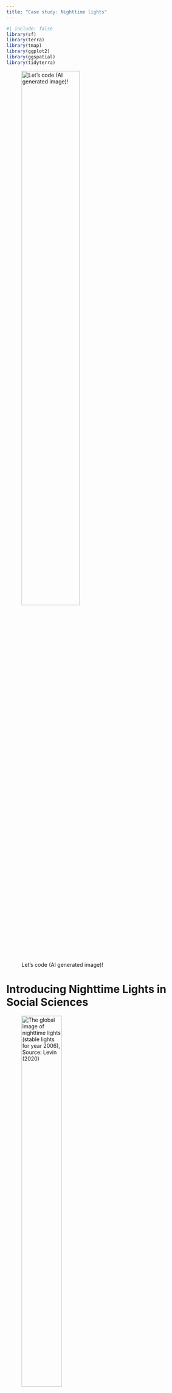 ```yaml
---
title: "Case study: Nighttime lights"
---
```



```r
#| include: false
library(sf)
library(terra)
library(tmap)
library(ggplot2)
library(ggspatial)
library(tidyterra)
```


![Let's code (AI generated image)!](images/cat_scientist.png){ width=60% align=center }

# Introducing Nighttime Lights in Social Sciences 

![The global image of nighttime lights (stable lights for year 2006), Source: [Levin (2020)](https://doi.org/10.1016/j.rse.2019.111443)](https://media.springernature.com/full/springer-static/image/chp%3A10.1007%2F978-3-319-22810-5_15/MediaObjects/317977_1_En_15_Fig1_HTML.gif?as=webp){width="50%"}

# Indications for social sciences &#x1F469;&#x200D;&#x1F4BB;

![False color composites of DMSP stable lights version 4, showing: (a) decrease in lights following the war in Syria; (b) expansion of roads in the United Arab Emirates (UAE); (c) the lit border between India and Pakistan; (d) urbanization in China; (e) economic decline in Ukraine and Moldova following the collapse of the Soviet Union; (f) temporal changes of gas flares from oil wells in Nigeria. Source: [Levin (2020)](https://doi.org/10.1016/j.rse.2019.111443)](https://ars.els-cdn.com/content/image/1-s2.0-S0034425719304626-gr11.jpg)

Nighttime Lights (NL) data offer a versatile and increasingly important perspective for a wide range of social research topics. At the most basic level, NL data can be used to assess electrification rates, map urban extent, and estimate population density, urbanization, and economic activity. These applications are foundational but can also extend into more complex spatial analyses, such as defining administrative boundaries, monitoring infrastructure development, and analyzing spatial inequalities.

In a case study of Indian **rural electrification** rates [Dugoua (2018)](https://doi.org/10.1080/01431161.2017.1420936) proves that NL data accurately assess rural electrification rates when compared to Census data. However, this study questions the accuracy of NL data for the assessment of socio-economic indicators like financial inclusion or poverty indexes. Also [Dugoua (2018)](https://doi.org/10.1080/01431161.2017.1420936) suggests possible improvements of accuracy by using better GIS maps, basic geo-processing tools, and particular aggregations of night-time luminosity. 

NL data also provide insights into more dynamic and often critical processes, including conflict detection, disaster impact assessment, population displacement, and refugee movements. Additionally, they have been used to capture economic trends, energy consumption patterns, and the evolution of urban growth over time.

[Chen (2016)](https://doi.org/10.1007/978-3-319-22810-5_15) explores how economic statistics can be accurately assessed using NL data. Additionally, it reveals the possibility of sub-national analysis of **urbanization** and its **implications for poverty rates**.

Beyond physical and economic indicators, NL data can also be linked to various socio-economic measures, such as regional GDP, poverty rates, public health, wealth distribution and even progress toward Sustainable Development Goals (SDGs). However, these correlations often require careful interpretation to avoid oversimplification, as the brightness of a location is not always a straightforward proxy for economic well-being.

In a study of African countries for which little statistical information is available, [Bruederle (2018)](https://doi.org/10.1371/journal.pone.0202231) assesses **economic activity and development** statistics by using NL data. This study shows a positive relationship between NL data and location-specific **human development** indicators. Changes in NL data can also be used to detect variation in these indicators.

![Illustration of DHS clusters, nighttime lights and our spatial units for Western Kenya. Dots represent reported DHS cluster center points from Kenya DHS 2008. Circular zones around these center points (in red) have a 2 km radius for urban clusters and a 5 km radius for rural clusters. The grid cells of 0.5 × 0.5 decimal degrees (in green) are aligned to the PRIO-GRID. Nighttime lights underlay the map, with brighter tones of grey implying more intense nighttime lights. Source: [Bruederle (2018)](https://doi.org/10.1371/journal.pone.0202231)](https://journals.plos.org/plosone/article/figure/image?size=inline&id=10.1371/journal.pone.0202231.g001)

[Proville (2017)](https://doi.org/10.1371/journal.pone.0174610) broadens the scope of NL data applications to a global scale, revealing a significant correlation between NL data and various socio-economic indicators. Additionally, [Proville (2017)](https://doi.org/10.1371/journal.pone.0174610) points out the relationship between NL and multiple **greenhouse gas (GHG) emissions**, such as CO2, CH4, N2O and F-gas. The study highlights the accuracy of NL data on a local level and in areas with poor statistical inventories. 

Moreover, nighttime lights can reflect cultural and social behaviors, such as religious celebrations, tourism, or even the decorative nature of public lighting, providing unique insights into the social importance of specific objects. Finally, NL data can capture natural NIR emitters, including wildfires, volcanic activity, and gas flaring, adding further depth to its environmental monitoring capabilities.

![Temporal changes in monthly VIIRS night-time brightness, demonstrating various patterns (each of the sites was normalized between its own minimum and maximum values). Aleppo, Syria: dramatic decrease in night-time lights due to the war in Syria. El Zaatari refugee camp, Jordan: influx of refugees from Syria makes this refugee camp one of the largest cities in Jordan. Dubai, UAE: A global city and a business hub in the Middle East, with a growing economy. San Juan, Puerto Rico: Hurricane Maria (September 20th, 2017) led to power outages throughout Puerto Rico. Caracas, Venezuela: In 2014 Venezuela entered an economic recession, with a decrease in its GDP, evident in a decrease of night lights in its capital city. Juliaca, Peru: A seasonal pattern is evident in night-time lights, commonly attributed to seasonal changes in albedo related to vegetation and snow cover. Source: [Levin (2020)](https://doi.org/10.1016/j.rse.2019.111443)](https://ars.els-cdn.com/content/image/1-s2.0-S0034425719304626-gr20.jpg)

[Levin (2020)](https://doi.org/10.1016/j.rse.2019.111443) provides a thorough explanation of NL for most of the named indicators. Regarding the topic of **"Holiday and ornamental lights, and political, historical, and cultural differences in lighting"**, [Levin (2020)](https://doi.org/10.1016/j.rse.2019.111443) discusses temporal, small-scale and individual variations in lightning behaviors during holidays and cultural events. During the Christmas and New Year holidays, the "[...] patterns of total lighting electricity usage (units of Watt · hr) derived from nighttime radiance were shown to uniformly increase across US cities with diverse ethnicity and religious backgrounds [...]". This indicated holiday lighting behaviour can also be detected by NL, which can also detect religious and cultural lighting patterns. For example, "[...] cities with Muslim-majority population exhibit lighting peaks during and slightly after the 30 days of Ramadan compared to non-arab cities in Israel [...]". Moreover, the **tourist season** in Greece can be detected by a seasonal changes of lighting patterns. [Levin (2020)](https://doi.org/10.1016/j.rse.2019.111443) also points out the difference between celebratory/ decorative lights, which are usually brighter than functional lights, such as street lights. 

**Here is a visualization of a possible workflow:**

![Exemplary workflow (AI generated image)](https://pplx-res.cloudinary.com/image/upload/v1747663138/gpt4o_images/g6zncfsymhkblmykzroy.png){width="50%"}


All these indicators have multiple causes, so it is important not to make quick assumptions. This is why we would like to clarify the accuracy and reliability of the NL data.

## Accuracy of Nighttime Light Data &#128200;

The accuracy of nighttime light (NL) data largely depends on a stable electricity supply, as fluctuations in power availability can obscure the true signal of human activity. Additionally, areas without electrification are not captured, leading to significant blind spots in the data ([Dugoua, 2018](https://doi.org/10.1080/01431161.2017.1420936)). 
Higher spatial resolutions improve the ability to capture fine-scale variations in light emissions, enhancing accuracy and interpretability ([Bruederle, 2018](https://doi.org/10.1371/journal.pone.0202231)). 
Despite this, NL data remains an imperfect proxy for many socioeconomic indicators. It is particularly useful for estimations in regions with limited statistical coverage or where reliable data is difficult to obtain ([Proville, 2017](https://doi.org/10.1371/journal.pone.0174610)) ([Chen, 2016](https://doi.org/10.1007/978-3-319-22810-5_15)).  Talking about statistical inventories NL data has the strength of detecting possibly informal activities and their spatial patterns, disclosing regional governance differences ([Proville, 2017](https://doi.org/10.1371/journal.pone.0174610)).
However, interpreting these data requires caution, as they can also reflect unintended side effects like artificial light pollution. This "skyglow" not only disrupts human circadian rhythms and wildlife behavior but also complicates astronomical observations by reducing nighttime sky quality.

Finally, while NLs are often interpreted as indicators of modernization, urbanization, economic development, and technological innovation, they can also signify longer working hours and potentially weaker labor protections, reflecting broader social conditions.

_"[...] usefulness of nighttime lights as proxy depends on optimal weight of proxy measure [...]"_ ([Chen, 2016](https://doi.org/10.1007/978-3-319-22810-5_15))

You can find a really elaborate documentation of NL data indication also discussing impacts on ecosystems and health [here](https://doi.org/10.1016/j.rse.2019.111443). 


# Acquisition of Nighttime Light Data &#128225;

Remote sensing normally relies on the [reflection](https://denabel.github.io/gxc_pages/eod_intro.html) of [electromagnetic radiation](https://denabel.github.io/gxc_pages/eod_intro.html) derived from the Sun on the Earth's surface. This technique is called passive remote sensing, since the sensor does not _actively_ emit electromagnetic radiation to explore the Earth's surface. But what happens at night?   

One could, of course one could apply active remote sensing such as RADAR (Radio Detection and Ranging), LiDAR (Light Detection and Ranging) or SAR (Synthetic Aperture RADAR) but these sensors present many difficulties in interpretation and require more pre-processing. However, there is still electromagnetic radiation that can be detected at night. Nevertheless, electromagnetic radiation can still be detected at night. At night, it is not the reflection of electromagnetic radiation that is assessed, but solely emissions from the Earth's surface, e.g. thermal infrared detecting heat or microwave radiation. Artificial lights e.g. street lights are detected since they are situated in the visible infrared and near-infrared part of the radiometric spectrum. 

![Passive remote sensing at day and night and active remote sensing. Source:[Image](https://www.researchgate.net/profile/Filsa-Bioresita/publication/336603560/figure/fig4/AS:814879791382529@1571293890991/Remote-sensing-system-active-and-passive-modified-from-Janssen-and-Huurneman-2001.png)](https://www.researchgate.net/profile/Filsa-Bioresita/publication/336603560/figure/fig4/AS:814879791382529@1571293890991/Remote-sensing-system-active-and-passive-modified-from-Janssen-and-Huurneman-2001.png)

**DMSP/OLS** (Defense Meteorological Satellite Program’s Operational Line-scan System): Nighttime satellite imagery obtained to detect clouds at night with low light imaging (the moon). This was helpful in the first studies of light pollution in the 70s. However, DMSP/OLS is not very high in quality, blurring an "overglowing" is caused by intense scattering. 

![DMSP colorized night lights. The white represents lights generated from electricity, the red shading shows fires, the pink shading indicates light from squid fishing boats, and the blue spots are gas flares from oil rigs. This dataset was compiled from DMSP data between October 1994 and March 1995. The differentiation of fires, boats, electric lights and gas flares was all done by temporal analysis (do the lights stay constant and do they move). The instrument itself is not able to distinguish between them. Zoomed in areas are shown for northern Europe (b), Japan and Korea (c), western Africa (d), and northern South America (e). Source: [Levin (2020)](https://doi.org/10.1016/j.rse.2019.111443)](https://ars.els-cdn.com/content/image/1-s2.0-S0034425719304626-gr6.jpg){width="60%"}

**VIIRS** (Visible Infrared Imaging Radiometer Suite): Is an improved version of DMSP/OLS consisting of 2 MODIS sensors, 36 spectral bands and VIIRS. The sensors are especially sensitive to lower nighttime light levels due to panchromatic DNB (Day/Night Band) that detects visible and near-infrared wavelength. Compared to DMSP the "overglow" is reduced and spatial resolution increased. Due to its high resolution and sensitivity VIIRS can effectively detect seasonal changes in intensity of NLs.

**Landsat**: Detecting thermal night-time information though only detecting really bright nighttime lights.

**Photos from ISS**: Digital photos taken from the ISS only have moderate spatial resolution. However, they have been helpful in environmental impact and ecological studies, among others.

![Night lights of the Levant, Astronaut photograph ISS053-E−50422, taken on 28/9/2017, 00:10:11 GMT. At the bottom of the image the densely populated Delta of the Nile can be seen, while the center of the image covers Israel, the West Bank, Jordan and Lebanon. The consequences of the conflict in Syria are hinted in this photo, where Syria is mostly dark, in contrast with lit towns and cities in Turkey to the north. Source: [Levin (2020)](https://doi.org/10.1016/j.rse.2019.111443)](https://ars.els-cdn.com/content/image/1-s2.0-S0034425719304626-gr12.jpg)

**Citizen Science**: The "Cities at Night" project aimes to allocate and geo-reference nighttime photos from ISS. It works with in 3-steps: classification, allocation and geo-referencing. The broad participation of 20,000 volunteers in project resulted in 190,000 night images tagged, 3000 images located (1 GCP), 700 images geo-referenced (multiple GCP). The resulting photos were used in various studies concerning light pollution monitoring, epidemiological studies and ecological studies. 

([Levin, 2020](https://doi.org/10.1016/j.rse.2019.111443))


## NASA's Blackmarble &#127761;

[NASA's Blackmarble](https://blackmarble.gsfc.nasa.gov/) uses VIIRS DNB sensors on board of the Suomi NPP and NOAA-20 satellites. The VIIRS DNB has a high spatial resolution of 500 m and is calibrated and corrected for atmospheric, terrain, lunar BRDF, thermal, and stray light effects. This is resulting in faster retrieval time and less noise, facilitating research based on daily, seasonal and annual changes in NLs ([Levin, 2020](https://doi.org/10.1016/j.rse.2019.111443)). Therefore, NASA's Blackmarble is the most commonly used NL data set in recent studies.  

# Introduction case study

Working with NL data can give insights to natural and human activity, as well as complex socioeconomic phenomenons. In this case study we will focus on the relation between NL and population in Los Angeles County. We will try to visualize correlations and test the accuracy of NL as indicator for socio demographic statistics. The workflow we will follow looks like this: data retrieval using an API, pre-processing (log-transformation), sub-setting (masking & cropping) the AOI, disaggregation (matching resolution), stacking layers, data preparation & model training (randomForest, imputation logics), descriptive statistics. 


In case you are not all up to date in working with raster layers and [data cubes](https://denabel.github.io/gxc_pages/datacubes.html), please have a look at that topic again. 

## R package `blackmarbler`

`blackmarbleR` by Robert Marty and Gabriel Stefanini Vicente (2025) supports easy access to NASA's Black Marble API. Let's check out their [vignette](https://worldbank.github.io/blackmarbler/) to set up an account and the data retrieval.

```r
library(blackmarbler)
```

## Data retrieval

The function `bm_raster()` to retrieve the nighttime lights requires as input an `sf`object to determine the spatial extent of the downloaded data. The object must be in **WGS84**. 

We will focus on California. Let's load US states shapefiles with the `tigris` package and subset to California.

```r
#| fig.asp: 1
CA_sf <- tigris::states(progress_bar=FALSE) |> 
  dplyr::filter(STUSPS == "CA") |> 
  sf::st_transform(crs = "EPSG:4326")

print(CA_sf)

plot(sf::st_geometry(CA_sf))
```


Once you have set up your profile at [NASA's Earth Data Portal](https://urs.earthdata.nasa.gov/) and generated your API token, you can assign it to an object in `R` for the data retrieval. 

```r
bearer <- Sys.getenv("NASA-token")

# If you work locally, directly assign it
# bearer <- "YOUR_TOKEN"
```

Now we can download the data from NASA's API. 

```r
#| eval: false
CA_nl_stack <- bm_raster(roi_sf = CA_sf,
                         product_id = "VNP46A4", # for yearly data
                         date = 2017:2020, # same four years like our population data
                         bearer = bearer, # your API token
                         output_location_type = "file", # we want to store geotiff on disk
                         file_dir = "./data/", # where to store geotiff
                         file_return_null = FALSE # also create SpatRaster file
)


```

<details>
 <summary>How to store as GeoTIFFs</summary>
 
 By default, the function writes the data to the `R` environment (`output_location_type = "memory"`). If you want to store it as single GeoTIFFs, specify `output_location_type = "file` and the file path with `file_dir=`. `file_return_null=` further specifies whether the data is additionally loaded to the `R` environment.
 </details>
 
Let's have a quick lock at our data: 

```r
CA_nl_2020 <- terra::rast("./data/VNP46A4_NearNadir_Composite_Snow_Free_qflag_t2020.tif")

print(CA_nl_2020)

```

 
## Pre-processing
 
 The data is right-skewed. We perform a log-transformation to account for that. Let's have a look at our data now. 

```r
#| fig.asp: 1
CA_nl_2020[] <- log(CA_nl_2020[] + 1)

ggplot() +
  geom_spatraster(data = CA_nl_2020) +
  geom_sf(data = CA_sf,
          fill = "transparent",
          color = "white",
          size = 4) +
  scale_fill_gradient2(low = "black",
                       mid = "yellow",
                       high = "red",
                       midpoint = 3,
                       na.value = "transparent") +
  labs(title = "Nighttime Lights in California 2020") +
  coord_sf() +
  theme_void() +
  theme(plot.title = element_text(face = "bold", hjust = 0.5),
        legend.position = "none")
```


## Sub-setting 

In order to define our AOI to Los Angeles County &#127747; we first need to: 

```r
# Load LA County file
LA_county <- tigris::counties("CA", 
                              progress_bar = FALSE
                              ) |> 
  filter(NAME == "Los Angeles") |> 
  st_transform(crs = "EPSG:4326")

# Subset to "mainland" California and 
# exclude the two islands Santa Catalina and San Clemente
LA_county <- LA_county %>%
  st_cast("POLYGON") %>% 
  mutate(area = st_area(.)) %>%
  slice_max(area, n = 1)
```

```r
print(LA_county)
plot(st_geometry(LA_county))
```

Now that we have an `sf` file of our AOI, we can prepare our two raster files. 

```r
# Create LA raster files for population and night lights in 2020
LA_pop_2020 <- terra::rast("./data/US-CA_ppp_2020_1km.tif") |> 
  terra::mask(terra::vect(LA_county)) |> 
  terra::crop(LA_county)

LA_pop_2020[] <- log(LA_pop_2020[] + 1)

LA_nl_2020 <- terra::mask(CA_nl_2020,
                          terra::vect(LA_county)) |>
  terra::crop(LA_county)
```


## Disaggregation

Our two raster files have the same CRS and (almost same) spatial extent. Unfortunately,
the resolution (cell size) differs. Our population data is on an approx. 1km grid and our night lights data on an approx. 500m grid.

<details>
 <summary>Checking cell size</summary>
 
```r
print(LA_pop_2020)
```

```r
print(LA_nl_2020)
```
</details>

So how can we align two layers? There are multiple ways, like always in R. 
Firstly we will try out `terra::disagg()` / `terra::aggregate()` . By splitting each cell into smaller parts we can increase the resolution of a grid to adjust it to another. It is the simplest and fastest way to harmonize multiple cell sizes and increase their resolution without altering original values.

<details>
<summary>First option: Increase resolution for population data</summary>

```r
# Increase resolution for population data
LA_pop_2020_high <- terra::disagg(LA_pop_2020,
                                 fact = c(2, 2),
                                 method = "bilinear")

# There is still a slight mismatch due to rounding errors (one more ncol)
# Let's crop to the spatial extent of the nightlights data
LA_pop_2020_high <- crop(
  LA_pop_2020_high, 
  terra::ext(LA_nl_2020)
)

```

```r
# Cross-check
res(LA_pop_2020_high)
res(LA_nl_2020)
ext(LA_pop_2020_high)
ext(LA_nl_2020)

# A small rounding error in extent will prohibit to concatenate 
# into a stack. We now force the extent
ext(LA_pop_2020_high) <- ext(LA_nl_2020)
```
</details>

<details>
<summary>Second option: Decrease resolution for nightlights data</summary>

```r
# Decrease resolution for nightlights data
LA_nl_2020_low <- terra::aggregate(LA_nl_2020,
                                     fact = c(2, 2),
                                     method = "bilinear")

# There is still a slight mismatch due to rounding errors (one more ncol)
# Let's crop to the spatial extent of the population data
LA_nl_2020_low <- crop(
  LA_nl_2020_low, 
  terra::ext(LA_pop_2020)
)

```

```r
# Cross-check
res(LA_pop_2020)
res(LA_nl_2020_low)
ext(LA_pop_2020)
ext(LA_nl_2020_low)

ext(LA_nl_2020_low) <- ext(LA_pop_2020)
```
</details>

Another way to match different grids is `terra::resample()`. By interpolating the resolution of one layer is adjusted to another one. The advantage: this method accounts more for the real spatial pattern. 

```r
# Cross-check
LA_pop_2020_resampled <- resample(
  x      = LA_pop_2020,
  y      = LA_nl_2020,
  method = "bilinear"
)

res(LA_pop_2020_resampled)
res(LA_nl_2020)
ext(LA_pop_2020_resampled)
ext(LA_nl_2020)
```

## Stacking layers

Only when all grids and resolutions of our layers match we can start combining layers into a raster stack. 

```r
LA_stack <- c(LA_pop_2020_resampled, LA_nl_2020)

print(LA_stack)
```

```r
varnames(LA_stack) <- c("population", "nightlights")
names(LA_stack) <- c("population", "nightlights")

terra::plot(LA_stack)
```

## Model Training with Imputation Logics &#x1F3CB;&#xFE0F;&#x200D;&#x2640;&#xFE0F;

 
Previous examples follow the idea of interpolating existing data across the spatial domain. Imputation fills in missing values based on a prediction model. Let's consider our two variables to make up a stylized example:

We know that population density and nightlights is correlated. We could try to predict the missing values for population based on the values of nightlights to generate the higher resolution population data. In order to do that, we train a RandomForest model on the low resolution data of population and nightlights.

```r
library(randomForest)
```

```r
# Covariates need to be in same size as outcome variable = 1km
LA_nl_2020_resampled <- resample(
  x      = LA_nl_2020,
  y      = LA_pop_2020,
  method = "bilinear"
)

# Create training data - one row per cell
train_data <- as.data.frame(LA_nl_2020_resampled, 
                            xy = TRUE, 
                            cells = TRUE,
                            na.rm = FALSE) |> 
  left_join(as.data.frame(LA_pop_2020, 
                          xy=FALSE, 
                          cells=TRUE, 
                          na.rm=FALSE),
            by = "cell") |> 
  rename(nightlights = t2020,
         population = `US-CA_ppp_2020_1km`)

train_data <- na.omit(train_data)
```

Ready to fit the model and predict population data on 500m grid.

```r
# Fit model
out <- randomForest(
  population ~ nightlights,
  data = train_data,
  ntree = 500
)

# Predict on the 500m grid
# Covariate names need to match
names(LA_stack)

pop_500m <- predict(LA_stack, out)

names(pop_500m) <- "population_predicted"

LA_stack <- c(LA_stack, pop_500m)
```

## Statistic analysis &#129518;

Now we have a million options to analyse our raster stack. 

```r
# Global univariate means
global(LA_stack, fun = mean, na.rm=TRUE)

# Bivariate correlations
layerCor(LA_stack, fun = "cor", use = "complete.obs")
```


<details>
 <summary>Literature</summary>

Bruederle A, Hodler R (2018) Nighttime lights as a proxy for human development at the local level. PLOS ONE 13(9): e0202231. https://doi.org/10.1371/journal.pone.0202231

Chen, X. (2016). Using Nighttime Lights Data as a Proxy in Social Scientific Research. In: Howell, F., Porter, J., Matthews, S. (eds) Recapturing Space: New Middle-Range Theory in Spatial Demography. Spatial Demography Book Series, vol 1. Springer, Cham. https://doi.org/10.1007/978-3-319-22810-5_15

Dugoua, E., Kennedy, R., & Urpelainen, J. (2018). Satellite data for the social sciences: measuring rural electrification with night-time lights. International Journal of Remote Sensing, 39(9), 2690–2701. https://doi.org/10.1080/01431161.2017.1420936

Freie Universität Berlin. (n.d.). Sensor basics - Remote sensing data [Blog post]. Freie Universität Berlin. Retrieved May 19, 2025, from https://blogs.fu-berlin.de/reseda/sensor-basics/

Levin, N., Kyba, C. C., Zhang, Q., de Miguel, A. S., Román, M. O., Li, X., ... & Elvidge, C. D. (2020). Remote sensing of night lights: A review and an outlook for the future. Remote Sensing of Environment, 237, 111443. https://doi.org/10.1016/j.rse.2019.111443

NASA Goddard Space Flight Center. (n.d.). NASA Black Marble. NASA. Retrieved May 14, 2025, from https://blackmarble.gsfc.nasa.gov/

Proville, J., Zavala-Araiza, D., & Wagner, G. (2017). Night-time lights: A global, long term look at links to socio-economic trends. PloS one, 12(3), e0174610. https://doi.org/10.1371/journal.pone.0174610
</details>


